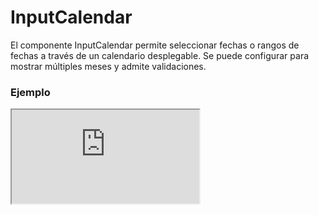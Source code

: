 # InputCalendar

El componente InputCalendar permite seleccionar fechas o rangos de fechas a través de un calendario desplegable. Se puede configurar para mostrar múltiples meses y admite validaciones.


### Ejemplo

<Iframe
  minHeightIframe="60vh"
  src="https://fenextjs-component-storybook.vercel.app/iframe.html?args=&id=input-inputcalendar--index&viewMode=story"
/>

### Importación

Para importar el componente InputCalendar, se puede hacer desde fenextjs

```tsx copy
import { InputCalendar } from "fenextjs";
```

### Parámetros

| Parámetro         | Tipo                            | Requerido | Default       | Descripcion                                                                                    |
| ----------------- | ------------------------------- | --------- | ------------- | ---------------------------------------------------------------------------------------------- |
| nMonthShow        | number                          | no        | 1             | Cantidad de meses que se mostrarán simultáneamente en el calendario.                           |
| icon              | ReactNode                       | no        | \<SvgDate /\> | Icono que se mostrará en el campo de entrada del calendario.                                   |
| type              | 'normal' \| 'range'             | no        | 'normal'      | Define si el calendario es para una selección única ('normal') o un rango de fechas ('range'). |
| defaultValue      | Date                            | no        |               | La fecha predeterminada seleccionada para el modo 'normal'.                                    |
| value             | Date                            | no        |               | La fecha seleccionada actualmente en el modo 'normal'.                                         |
| defaultValueRange | Date[]                          | no        |               | El rango de fechas predeterminado para el modo 'range'.                                        |
| valueRange        | Date[]                          | no        |               | El rango de fechas seleccionado actualmente en el modo 'range'.                                |
| onChange          | (d: Date \| undefined) =\> void | no        |               | Función que se ejecuta cuando se selecciona una fecha en el modo 'normal'.                     |
| onChangeRange     | (d: Date[]) =\> void            | no        |               | Función que se ejecuta cuando se selecciona un rango de fechas en el modo 'range'.             |
| validator         | any                             | no        |               | Validador personalizado que permite agregar reglas para validar las fechas seleccionadas.      |
| errorWithIsChange | boolean                         | no        | true          | Indica si los errores de validación deben mostrarse al cambiar la fecha.                       |
| min               | Date                            | no        |               | Fecha mínima seleccionable.                                                                    |
| max               | Date                            | no        |               | Fecha máxima seleccionable.                                                                    |

### Storybook

Para ver el storybook del componente lo puede hacer con este [link](https://fenextjs-component-storybook.vercel.app/?path=/story/input-inputcalendar--index)

### Usos

- Calendario básico

```tsx copy
<InputCalendar
  defaultValue={new Date()}
  onChange={(date) => console.log(date)}
/>
```

- Calendario con selección de rango

```tsx copy
<InputCalendar
  type="range"
  defaultValueRange={[new Date(), new Date()]}
  onChangeRange={(range) => console.log(range)}
/>
```

- Calendario mostrando múltiples meses

```tsx copy
<InputCalendar
  nMonthShow={3}
  defaultValue={new Date()}
  onChange={(date) => console.log(date)}
/>
```
